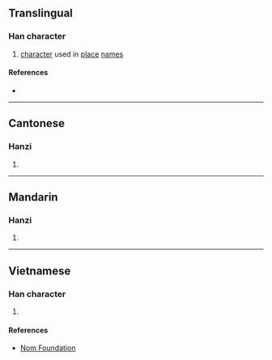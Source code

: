 {{character info/new}}
==Translingual==

===Han character===
{{Han char|rn=32|rad=土|as=08|sn=11|four=44147|canj=GGCE|ids=⿰土夌}}

# [[character]] used in [[place]] [[name]]s

====References====
* {{Han ref|kx=0232.181|hdz=10449.020|uh=580E|ud=22542|bh=D4C2|bd=54466}}

----

==Cantonese==

===Hanzi===
{{yue-hanzi|jyut=|y=ling4}}

# {{rfdef|yue|sort=土08}}

----

==Mandarin==

===Hanzi===
{{cmn-hanzi|pin=[[lèng]] ([[leng4]])|wg=leng<sup>4</sup>}}

# {{rfdef|cmn|sort=土08}}

----

==Vietnamese==

===Han character===
{{vi-hantu|[[lăng]]|rs=土08}}

# {{rfdef|vi|sort=土08}}

====References====
* [http://nomfoundation.org/common/nom_details.php?codepoint=580e Nom Foundation]